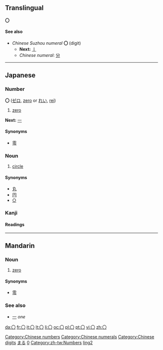 == Translingual ==
'''〇'''

====See also====
* ''Chinese Suzhou numeral'' '''〇''' (digit)
** '''Next:''' [[〡]]
** ''Chinese numeral'': [[分]]

[[Category:Chinese numbers]]
[[Category:Chinese numerals]]
[[Category:Chinese digits]]

----

== Japanese ==
[[Category:Japanese language|まる]]
===Number===
'''〇''' ([[ゼロ]], [[zero]] or [[れい]], [[rei]])
# [[zero]]

'''Next:''' [[一]]
====Synonyms====
* [[零]]

===Noun===
{{ja-noun|k|hira=まる|rom=maru}}
# [[circle]]
====Synonyms====
*[[丸]]
*[[円]]
*[[○]]

===Kanji===
{{ja-kanji|grade=|rs=〇00}}
====Readings====
{{ja-readings|on=|kun=[[まる]] ([[maru]]), [[かんじすうじゼロ]] ([[kanjisūjizero]])}}

[[Category:Japanese numbers|0]]

----

==Mandarin==
===Noun===
{{infl|cmn|noun|traditional and simplified||Pinyin|líng}}

# [[zero]]

====Synonyms====
* [[零]]

===See also===
*[[一]] ''one''

[[Category:zh-tw:Numbers]]
[[Category:zh-cn:Numbers|ling2]]

[[da:〇]]
[[fr:〇]]
[[it:〇]]
[[lt:〇]]
[[li:〇]]
[[oc:〇]]
[[pl:〇]]
[[pt:〇]]
[[vi:〇]]
[[zh:〇]]